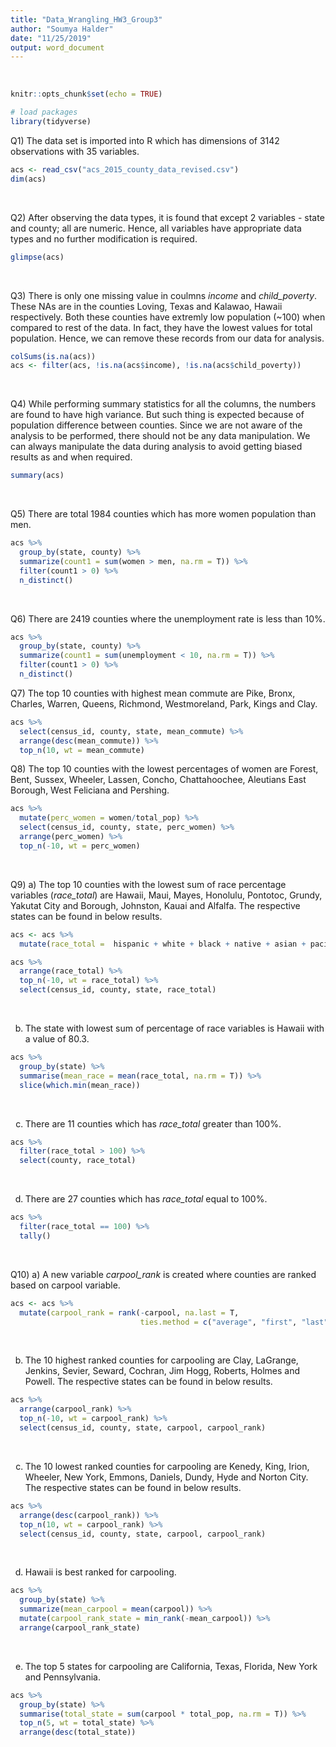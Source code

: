 ```yaml
---
title: "Data_Wrangling_HW3_Group3"
author: "Soumya Halder"
date: "11/25/2019"
output: word_document
---
```


<br>

```r
knitr::opts_chunk$set(echo = TRUE)

# load packages
library(tidyverse)
```

Q1) The data set is imported into R which has dimensions of 3142 observations with 35 variables.

```r
acs <- read_csv("acs_2015_county_data_revised.csv")
dim(acs)

```

<br>

Q2) After observing the data types, it is found that except 2 variables - state and county; all are numeric. Hence, all variables have appropriate data types and no further modification is required.

```r
glimpse(acs)

```

<br>

Q3) There is only one missing value in coulmns *income* and *child_poverty*. These NAs are in the counties Loving, Texas and Kalawao, Hawaii respectively. Both these counties have extremly low population (~100) when compared to rest of the data. In fact, they have the lowest values for total population. Hence, we can remove these records from our data for analysis. 

```r
colSums(is.na(acs))
acs <- filter(acs, !is.na(acs$income), !is.na(acs$child_poverty))
```

<br>

Q4) While performing summary statistics for all the columns, the numbers are found to have high variance. But such thing is expected because of population difference between counties. Since we are not aware of the analysis to be performed, there should not be any data manipulation. We can always manipulate the data during analysis to avoid getting biased results as and when required.

```r
summary(acs)
```

<br>

Q5) There are total 1984 counties which has more women population than men.

```r
acs %>% 
  group_by(state, county) %>% 
  summarize(count1 = sum(women > men, na.rm = T)) %>% 
  filter(count1 > 0) %>% 
  n_distinct()

```

<br>

Q6) There are 2419 counties where the unemployment rate is less than 10%.

```r
acs %>% 
  group_by(state, county) %>% 
  summarize(count1 = sum(unemployment < 10, na.rm = T)) %>%
  filter(count1 > 0) %>% 
  n_distinct()

```

Q7) The top 10 counties with highest mean commute are Pike, Bronx, Charles, Warren, Queens, Richmond, Westmoreland, Park, Kings and Clay.

```r
acs %>% 
  select(census_id, county, state, mean_commute) %>% 
  arrange(desc(mean_commute)) %>% 
  top_n(10, wt = mean_commute)

```

Q8) The top 10 counties with the lowest percentages of women are Forest, Bent, Sussex, Wheeler, Lassen, Concho, Chattahoochee, Aleutians East Borough, West Feliciana and Pershing.

```r
acs %>% 
  mutate(perc_women = women/total_pop) %>% 
  select(census_id, county, state, perc_women) %>% 
  arrange(perc_women) %>% 
  top_n(-10, wt = perc_women)

```

<br>

Q9)
a) The top 10 counties with the lowest sum of race percentage variables (*race_total*) are Hawaii, Maui, Mayes, Honolulu, Pontotoc, Grundy, Yakutat City and Borough, Johnston, Kauai and Alfalfa. The respective states can be found in below results.

```r
acs <- acs %>% 
  mutate(race_total =  hispanic + white + black + native + asian + pacific) 

acs %>% 
  arrange(race_total) %>% 
  top_n(-10, wt = race_total) %>% 
  select(census_id, county, state, race_total)

```

<br>

b) The state with lowest sum of percentage of race variables is Hawaii with a value of 80.3.

```r
acs %>% 
  group_by(state) %>% 
  summarise(mean_race = mean(race_total, na.rm = T)) %>% 
  slice(which.min(mean_race))

```

<br>

c) There are 11 counties which has *race_total* greater than 100%.

```r
acs %>% 
  filter(race_total > 100) %>% 
  select(county, race_total)

```

<br>

d) There are 27 counties which has *race_total* equal to 100%.

```r
acs %>% 
  filter(race_total == 100) %>% 
  tally()

```

<br>

Q10)
a) A new variable *carpool_rank* is created where counties are ranked based on carpool variable.

```r
acs <- acs %>% 
  mutate(carpool_rank = rank(-carpool, na.last = T, 
                             ties.method = c("average", "first", "last", "random", "max", "min")))
```

<br>

b) The 10 highest ranked counties for carpooling are Clay, LaGrange, Jenkins, Sevier, Seward, Cochran, Jim Hogg, Roberts, Holmes and Powell. The respective states can be found in below results.

```r
acs %>% 
  arrange(carpool_rank) %>% 
  top_n(-10, wt = carpool_rank) %>% 
  select(census_id, county, state, carpool, carpool_rank)
```

<br>

c) The 10 lowest ranked counties for carpooling are Kenedy, King, Irion, Wheeler, New York, Emmons, Daniels, Dundy, Hyde and Norton City. The respective states can be found in below results.

```r
acs %>% 
  arrange(desc(carpool_rank)) %>% 
  top_n(10, wt = carpool_rank) %>% 
  select(census_id, county, state, carpool, carpool_rank)
```

<br>

d) Hawaii is best ranked for carpooling.

```r
acs %>% 
  group_by(state) %>% 
  summarize(mean_carpool = mean(carpool)) %>%
  mutate(carpool_rank_state = min_rank(-mean_carpool)) %>% 
  arrange(carpool_rank_state) 
```

<br>

e) The top 5 states for carpooling are California, Texas, Florida, New York and Pennsylvania.

```r
acs %>% 
  group_by(state) %>% 
  summarise(total_state = sum(carpool * total_pop, na.rm = T)) %>% 
  top_n(5, wt = total_state) %>% 
  arrange(desc(total_state))
```

